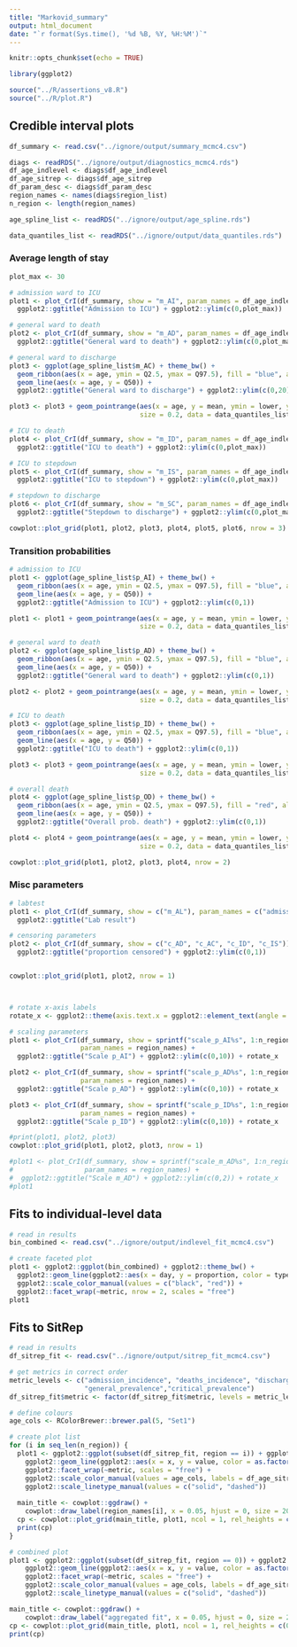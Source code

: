 ```yaml
---
title: "Markovid_summary"
output: html_document
date: "`r format(Sys.time(), '%d %B, %Y, %H:%M')`"
---
```


```r
knitr::opts_chunk$set(echo = TRUE)
```

```r
library(ggplot2)

source("../R/assertions_v8.R")
source("../R/plot.R")
```

## Credible interval plots

```r
df_summary <- read.csv("../ignore/output/summary_mcmc4.csv")

diags <- readRDS("../ignore/output/diagnostics_mcmc4.rds")
df_age_indlevel <- diags$df_age_indlevel
df_age_sitrep <- diags$df_age_sitrep
df_param_desc <- diags$df_param_desc
region_names <- names(diags$region_list)
n_region <- length(region_names)

age_spline_list <- readRDS("../ignore/output/age_spline.rds")

data_quantiles_list <- readRDS("../ignore/output/data_quantiles.rds")
```


### Average length of stay

```r
plot_max <- 30

# admission ward to ICU
plot1 <- plot_CrI(df_summary, show = "m_AI", param_names = df_age_indlevel$indlevel_name) +
  ggplot2::ggtitle("Admission to ICU") + ggplot2::ylim(c(0,plot_max))

# general ward to death
plot2 <- plot_CrI(df_summary, show = "m_AD", param_names = df_age_indlevel$indlevel_name) +
  ggplot2::ggtitle("General ward to death") + ggplot2::ylim(c(0,plot_max))

# general ward to discharge
plot3 <- ggplot(age_spline_list$m_AC) + theme_bw() +
  geom_ribbon(aes(x = age, ymin = Q2.5, ymax = Q97.5), fill = "blue", alpha = 0.5) +
  geom_line(aes(x = age, y = Q50)) +
  ggplot2::ggtitle("General ward to discharge") + ggplot2::ylim(c(0,20))

plot3 <- plot3 + geom_pointrange(aes(x = age, y = mean, ymin = lower, ymax = upper),
                                 size = 0.2, data = data_quantiles_list$m_AC)

# ICU to death
plot4 <- plot_CrI(df_summary, show = "m_ID", param_names = df_age_indlevel$indlevel_name) +
  ggplot2::ggtitle("ICU to death") + ggplot2::ylim(c(0,plot_max))

# ICU to stepdown
plot5 <- plot_CrI(df_summary, show = "m_IS", param_names = df_age_indlevel$indlevel_name) +
  ggplot2::ggtitle("ICU to stepdown") + ggplot2::ylim(c(0,plot_max))

# stepdown to discharge
plot6 <- plot_CrI(df_summary, show = "m_SC", param_names = df_age_indlevel$indlevel_name) +
  ggplot2::ggtitle("Stepdown to discharge") + ggplot2::ylim(c(0,plot_max))

cowplot::plot_grid(plot1, plot2, plot3, plot4, plot5, plot6, nrow = 3)
```

### Transition probabilities

```r
# admission to ICU
plot1 <- ggplot(age_spline_list$p_AI) + theme_bw() +
  geom_ribbon(aes(x = age, ymin = Q2.5, ymax = Q97.5), fill = "blue", alpha = 0.5) +
  geom_line(aes(x = age, y = Q50)) +
  ggplot2::ggtitle("Admission to ICU") + ggplot2::ylim(c(0,1))

plot1 <- plot1 + geom_pointrange(aes(x = age, y = mean, ymin = lower, ymax = upper),
                                 size = 0.2, data = data_quantiles_list$p_AI)

# general ward to death
plot2 <- ggplot(age_spline_list$p_AD) + theme_bw() +
  geom_ribbon(aes(x = age, ymin = Q2.5, ymax = Q97.5), fill = "blue", alpha = 0.5) +
  geom_line(aes(x = age, y = Q50)) +
  ggplot2::ggtitle("General ward to death") + ggplot2::ylim(c(0,1))

plot2 <- plot2 + geom_pointrange(aes(x = age, y = mean, ymin = lower, ymax = upper),
                                 size = 0.2, data = data_quantiles_list$p_AD)

# ICU to death
plot3 <- ggplot(age_spline_list$p_ID) + theme_bw() +
  geom_ribbon(aes(x = age, ymin = Q2.5, ymax = Q97.5), fill = "blue", alpha = 0.5) +
  geom_line(aes(x = age, y = Q50)) +
  ggplot2::ggtitle("ICU to death") + ggplot2::ylim(c(0,1))

plot3 <- plot3 + geom_pointrange(aes(x = age, y = mean, ymin = lower, ymax = upper),
                                 size = 0.2, data = data_quantiles_list$p_ID)

# overall death
plot4 <- ggplot(age_spline_list$p_OD) + theme_bw() +
  geom_ribbon(aes(x = age, ymin = Q2.5, ymax = Q97.5), fill = "red", alpha = 0.5) +
  geom_line(aes(x = age, y = Q50)) +
  ggplot2::ggtitle("Overall prob. death") + ggplot2::ylim(c(0,1))

plot4 <- plot4 + geom_pointrange(aes(x = age, y = mean, ymin = lower, ymax = upper),
                                 size = 0.2, data = data_quantiles_list$p_OD)

cowplot::plot_grid(plot1, plot2, plot3, plot4, nrow = 2)
```

### Misc parameters

```r

# labtest
plot1 <- plot_CrI(df_summary, show = c("m_AL"), param_names = c("admission\nto lab result")) +
  ggplot2::ggtitle("Lab result")

# censoring parameters
plot2 <- plot_CrI(df_summary, show = c("c_AD", "c_AC", "c_ID", "c_IS")) +
  ggplot2::ggtitle("proportion censored") + ggplot2::ylim(c(0,1))


cowplot::plot_grid(plot1, plot2, nrow = 1)



# rotate x-axis labels
rotate_x <- ggplot2::theme(axis.text.x = ggplot2::element_text(angle = 90, hjust = 1))

# scaling parameters
plot1 <- plot_CrI(df_summary, show = sprintf("scale_p_AI%s", 1:n_region),
                  param_names = region_names) +
  ggplot2::ggtitle("Scale p_AI") + ggplot2::ylim(c(0,10)) + rotate_x

plot2 <- plot_CrI(df_summary, show = sprintf("scale_p_AD%s", 1:n_region),
                  param_names = region_names) +
  ggplot2::ggtitle("Scale p_AD") + ggplot2::ylim(c(0,10)) + rotate_x

plot3 <- plot_CrI(df_summary, show = sprintf("scale_p_ID%s", 1:n_region),
                  param_names = region_names) +
  ggplot2::ggtitle("Scale p_ID") + ggplot2::ylim(c(0,10)) + rotate_x

#print(plot1, plot2, plot3)
cowplot::plot_grid(plot1, plot2, plot3, nrow = 1)

#plot1 <- plot_CrI(df_summary, show = sprintf("scale_m_AD%s", 1:n_region),
#                  param_names = region_names) +
#  ggplot2::ggtitle("Scale m_AD") + ggplot2::ylim(c(0,2)) + rotate_x
#plot1
```


## Fits to individual-level data

```r
# read in results
bin_combined <- read.csv("../ignore/output/indlevel_fit_mcmc4.csv")

# create faceted plot
plot1 <- ggplot2::ggplot(bin_combined) + ggplot2::theme_bw() +
  ggplot2::geom_line(ggplot2::aes(x = day, y = proportion, color = type)) +
  ggplot2::scale_color_manual(values = c("black", "red")) +
  ggplot2::facet_wrap(~metric, nrow = 2, scales = "free")
plot1
```


## Fits to SitRep

```r
# read in results
df_sitrep_fit <- read.csv("../ignore/output/sitrep_fit_mcmc4.csv")

# get metrics in correct order
metric_levels <- c("admission_incidence", "deaths_incidence", "discharges_incidence",
                   "general_prevalence","critical_prevalence")
df_sitrep_fit$metric <- factor(df_sitrep_fit$metric, levels = metric_levels)

# define colours
age_cols <- RColorBrewer::brewer.pal(5, "Set1")

# create plot list
for (i in seq_len(n_region)) {
  plot1 <- ggplot2::ggplot(subset(df_sitrep_fit, region == i)) + ggplot2::theme_bw() +
    ggplot2::geom_line(ggplot2::aes(x = x, y = value, color = as.factor(age), linetype = type)) +
    ggplot2::facet_wrap(~metric, scales = "free") +
    ggplot2::scale_color_manual(values = age_cols, labels = df_age_sitrep$sitrep_name, name = NULL)+
    ggplot2::scale_linetype_manual(values = c("solid", "dashed"))
  
  main_title <- cowplot::ggdraw() +
    cowplot::draw_label(region_names[i], x = 0.05, hjust = 0, size = 20)
  cp <- cowplot::plot_grid(main_title, plot1, ncol = 1, rel_heights = c(0.1,1))
  print(cp)
}

# combined plot
plot1 <- ggplot2::ggplot(subset(df_sitrep_fit, region == 0)) + ggplot2::theme_bw() +
    ggplot2::geom_line(ggplot2::aes(x = x, y = value, color = as.factor(age), linetype = type)) +
    ggplot2::facet_wrap(~metric, scales = "free") +
    ggplot2::scale_color_manual(values = age_cols, labels = df_age_sitrep$sitrep_name, name = NULL)+
    ggplot2::scale_linetype_manual(values = c("solid", "dashed"))

main_title <- cowplot::ggdraw() +
    cowplot::draw_label("aggregated fit", x = 0.05, hjust = 0, size = 20)
cp <- cowplot::plot_grid(main_title, plot1, ncol = 1, rel_heights = c(0.1,1))
print(cp)

```


